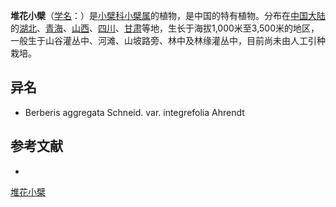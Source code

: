 {{Speciesbox
| name = 堆花小檗
| status = 
| status_system = 
| image = Berberis-aggregata.JPG
| genus = Berberis
| species = aggregata
| authority = Schneid.
}}

'''堆花小檗'''（[[学名|学名]]：{{lang|la|''Berberis aggregata''}}）是[[小檗科|小檗科]][[小檗属|小檗属]]的植物，是中国的特有植物。分布在[[中国大陆|中国大陆]]的[[湖北|湖北]]、[[青海|青海]]、[[山西|山西]]、[[四川|四川]]、[[甘肃|甘肃]]等地，生长于海拔1,000米至3,500米的地区，一般生于山谷灌丛中、河滩、山坡路旁、林中及林缘灌丛中，目前尚未由人工引种栽培。

== 异名 ==
* Berberis aggregata Schneid. var. integrefolia Ahrendt

== 参考文献 ==
<div class="references-small">
* {{cite web| url =http://www.bioinfo.cn/db05/KmzwSpecies.php?action=view&id=1257| title =堆花小檗| work =《中国高等植物数据库全库》| publisher =中国科学院微生物研究所| author =昆明植物研究所| accessdate =2009-02-22| deadurl =yes| archiveurl =https://web.archive.org/web/20160305002820/http://www.bioinfo.cn/db05/KmzwSpecies.php?action=view&id=1257| archivedate =2016-03-05}}
</div>
{{Taxonbar|from=Q645805}}

[[Category:小檗属|堆花小檗]]


{{植物小作品}}